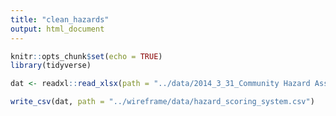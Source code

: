 ```yaml
---
title: "clean_hazards"
output: html_document
---
```


```r
knitr::opts_chunk$set(echo = TRUE)
library(tidyverse)
```

```r
dat <- readxl::read_xlsx(path = "../data/2014_3_31_Community Hazard Assessment_Key Final_HWMO.xlsx")

```



```r
write_csv(dat, path = "../wireframe/data/hazard_scoring_system.csv")

```

